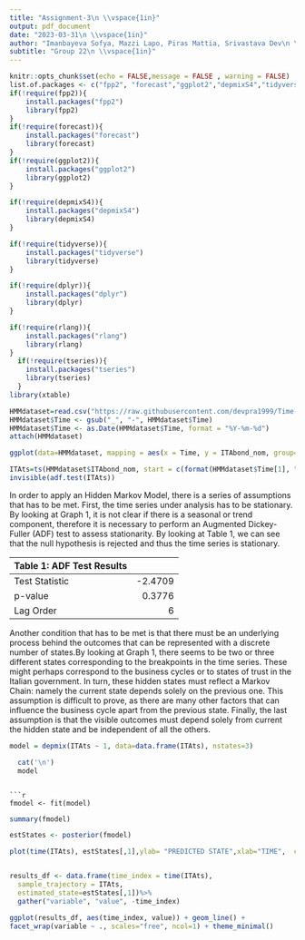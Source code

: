 ```yaml
---
title: "Assignment-3\n \\vspace{1in}"
output: pdf_document
date: "2023-03-31\n \\vspace{1in}"
author: "Imanbayeva Sofya, Mazzi Lapo, Piras Mattia, Srivastava Dev\n \\vspace{1in}"
subtitle: "Group 22\n \\vspace{1in}"
---
```


```r
knitr::opts_chunk$set(echo = FALSE,message = FALSE , warning = FALSE)
list.of.packages <- c("fpp2", "forecast","ggplot2","depmixS4","tidyverse","dplyr","rlang","tseries")
if(!require(fpp2)){
    install.packages("fpp2")
    library(fpp2)
}
if(!require(forecast)){
    install.packages("forecast")
    library(forecast)
}
if(!require(ggplot2)){
    install.packages("ggplot2")
    library(ggplot2)
}

if(!require(depmixS4)){
    install.packages("depmixS4")
    library(depmixS4)
}

if(!require(tidyverse)){
    install.packages("tidyverse")
    library(tidyverse)
}

if(!require(dplyr)){
    install.packages("dplyr")
    library(dplyr)
}

if(!require(rlang)){
    install.packages("rlang")
    library(rlang)
}
  if(!require(tseries)){
    install.packages("tseries")
    library(tseries)
  }
library(xtable)
```
\newpage


```r
HMMdataset=read.csv("https://raw.githubusercontent.com/devpra1999/Time-Series-20236/main/data_assHMM.csv",header = TRUE)
HMMdataset$Time <- gsub("_", "-", HMMdataset$Time)
HMMdataset$Time <- as.Date(HMMdataset$Time, format = "%Y-%m-%d")
attach(HMMdataset)
```


```r
ggplot(data=HMMdataset, mapping = aes(x = Time, y = ITAbond_nom, group=1))+geom_line()+labs(title = "Graph 1: 10 year Italian Bond Yield (1997-2019)", x = "Year of observation", y = "Nominal Bond Yield (%)")+ scale_x_date(date_labels = "%Y")

ITAts=ts(HMMdataset$ITAbond_nom, start = c(format(HMMdataset$Time[1], "%Y"), format(HMMdataset$Time[1], "%m")), frequency = 12)
invisible(adf.test(ITAts))
```
In order to apply an Hidden Markov Model, there is a series of assumptions that has to be met. First, the time series under analysis has to be stationary. By looking at Graph 1, it is not clear if there is a seasonal or trend component, therefore it is necessary to perform an Augmented Dickey-Fuller (ADF) test to assess stationarity. By looking at Table 1, we can  see that the null hypothesis is rejected and thus the time series is stationary.


| Table 1: ADF Test Results |            |
|:----------------|------------:|
| Test Statistic  | -2.4709     |
| p-value         | 0.3776      |
| Lag Order       | 6           |

Another condition that has to be met is  that there must be an underlying process behind the outcomes that can be represented with a discrete number of states.By looking at Graph 1, there seems to be two or three different states corresponding to the breakpoints in the time series. These might perhaps correspond to the business cycles or to states of trust in the Italian government. In turn, these hidden states must reflect a Markov Chain: namely the current state depends solely on the previous one. This assumption is difficult to prove, as there are many other factors that can influence the business cycle apart from the previous state. 
Finally, the last assumption is that the visible outcomes must depend solely from current the hidden state and be independent of all the others. 
\newpage

```r
model = depmix(ITAts ~ 1, data=data.frame(ITAts), nstates=3)
```

```r

  cat('\n') 
  model

```
```

```r
fmodel <- fit(model)

```

```r
summary(fmodel)
```



```r
estStates <- posterior(fmodel)
```

```r
plot(time(ITAts), estStates[,1],ylab= "PREDICTED STATE",xlab="TIME",  cex=.3, type="s")
```
```r
```

```r
results_df <- data.frame(time_index = time(ITAts),
  sample_trajectory = ITAts,
  estimated_state=estStates[,1])%>%
  gather("variable", "value", -time_index)
```


```r
ggplot(results_df, aes(time_index, value)) + geom_line() +
facet_wrap(variable ~ ., scales="free", ncol=1) + theme_minimal()

```
